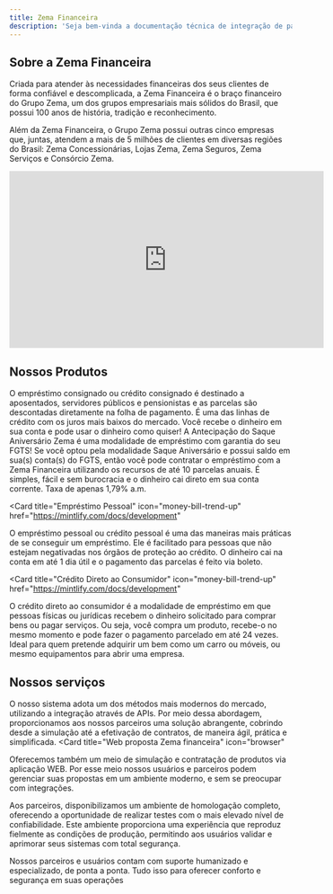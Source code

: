 ```yaml
---
title: Zema Financeira
description: 'Seja bem-vinda a documentação técnica de integração de parceiros.'
---
```



## Sobre a Zema Financeira

Criada para atender às necessidades finance​iras ​​dos seus clientes de forma confiável e descomplicada, a Zema Financeira é o braço financeiro do Grupo Zema, um dos grupos empresariais mais sólidos do Brasil, que​ possui 100 anos de história, tradição e reconhecimento. 

Além da Zema Financeira, o Grupo Zema possui outras cinco empresas que, juntas, atendem a mais de 5 milhões de clientes em diversas regiões do Brasil: Zema Concessionárias, Lojas Zema, Zema Seguros, Zema Serviços e Consórcio Zema.

<iframe
  width="560"
  height="315"
  src="https://www.youtube.com/embed/LnZ7gOJOzTA?si=wct4TfY9Mfr2KAEu"
  title="YouTube video player"
  frameborder="0"
  allow="accelerometer; autoplay; clipboard-write; encrypted-media; gyroscope; picture-in-picture"
  allowFullScreen
></iframe>

## Nossos Produtos

<CardGroup cols={2}>
  <Card
    title="Empréstimo consignado"
    icon="money-bill-trend-up"
    href="https://mintlify.com/docs/quickstart"
  >
​​​​​O empréstimo consignado ou crédito consignado é destinado ​a aposentados, servidores públicos e pensionistas e as parcelas são descontadas diretamente na folha de pagamento. É uma​ das linhas de crédito com os juros mais baixos do mercado.
​ ​Você recebe o dinheiro em sua conta e pode usar o dinheiro como quiser!
  </Card>
  <Card
    title="Antecipação Saque Aniversário FGTS"
    icon="money-bill-trend-up"
    href="https://mintlify.com/docs/development"
  >
A Antecipação do Saque Aniversário Zema é uma modalidade de empréstimo com garantia do seu FGTS! Se você optou pela modalidade Saque Aniversário e possui saldo em sua(s) conta(s) do FGTS, então você pode contratar o empréstimo com a Zema Financeira utilizando os recursos de até 10 parcelas anuais.
É simples, fácil e sem burocracia e o dinheiro cai direto em sua conta corrente. Taxa de apenas 1,79% a.m.​
  </Card>

  <Card
    title="Empréstimo​​ Pessoal"
    icon="money-bill-trend-up"
    href="https://mintlify.com/docs/development"
  >
O empréstimo pessoal ou crédito pessoal é uma da​​s maneir​as mais práticas​​ de se conseguir um empréstimo. Ele é facilitado para pessoas que não estejam negat​ivadas nos órgãos de proteção ao crédito.
O dinheiro cai na conta em até 1 dia útil e o pagamento das parcelas é feito via boleto.
  </Card>

  <Card
    title="Crédito Direto ao Consumidor"
    icon="money-bill-trend-up"
    href="https://mintlify.com/docs/development"
  >
​​​​​​​​O crédito direto ao consumidor é a modalidade de empréstimo em que pessoas físicas ou jurídicas recebem o dinheiro solicitado para comprar bens ou pagar serviços. Ou seja, você compra um produto, recebe-o no mesmo momento e pode fazer o pagamento parcelado em até 24 vezes.​
​​Ideal para quem pretende adquirir um bem como um carro ou móveis, ou mesmo equipamentos para abrir uma empresa.
  </Card>

</CardGroup>

## Nossos serviços

<CardGroup cols={2}>
  <Card
    title="Integrações por APIs"
    icon="code"
  >
    
O nosso sistema adota um dos métodos mais modernos do mercado, utilizando a integração através de APIs. Por meio dessa abordagem, proporcionamos aos nossos parceiros uma solução abrangente, cobrindo desde a simulação até a efetivação de contratos, de maneira ágil, prática e simplificada.
  </Card>
  <Card
    title="Web proposta Zema financeira"
    icon="browser"
  >
Oferecemos também um meio de simulação e contratação de produtos via aplicação WEB.
Por esse meio nossos usuários e parceiros podem gerenciar suas propostas em um ambiente moderno, e sem se preocupar com integrações.

  </Card>
    <Card
    title="Ambiente de sandbox"
    icon="browser"

  >
Aos parceiros, disponibilizamos um ambiente de homologação completo, oferecendo a oportunidade de realizar testes com o mais elevado nível de confiabilidade. Este ambiente proporciona uma experiência que reproduz fielmente as condições de produção, permitindo aos usuários validar e aprimorar seus sistemas com total segurança.

  </Card>
  <Card
    title="Suporte aos parceiros"
    icon="stars"
  >
Nossos parceiros e usuários contam com suporte humanizado e especializado, de ponta a ponta. Tudo isso para oferecer conforto e segurança em suas operações
  </Card>
</CardGroup>

